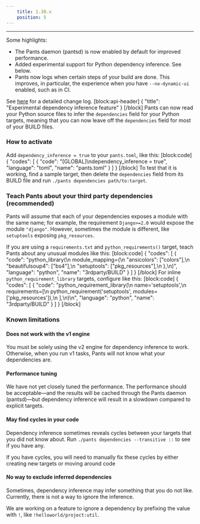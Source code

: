 ```yaml
---
    title: 1.30.x
    position: 5
---
```


---

Some highlights:

- The Pants daemon (pantsd) is now enabled by default for improved performance.
- Added experimental support for Python dependency inference. See below.
- Pants now logs when certain steps of your build are done. This improves, in particular, the experience when you have `--no-dynamic-ui` enabled, such as in CI.

See [here](https://github.com/pantsbuild/pants/blob/master/src/python/pants/notes/1.30.x.rst) for a detailed change log.
[block:api-header]
{
"title": "Experimental dependency inference feature"
}
[/block]
Pants can now read your Python source files to infer the `dependencies` field for your Python targets, meaning that you can now leave off the `dependencies` field for most of your BUILD files.

### How to activate

Add `dependency_inference = true` to your `pants.toml`, like this:
[block:code]
{
"codes": [
{
"code": "[GLOBAL]\ndependency_inference = true",
"language": "toml",
"name": "pants.toml"
}
]
}
[/block]
To test that it is working, find a sample target, then delete the `dependencies` field from its BUILD file and run `./pants dependencies path/to:target`.

### Teach Pants about your third party dependencies (recommended)

Pants will assume that each of your dependencies exposes a module with the same name; for example, the requirement `Django>=2.0` would expose the module `"django"`. However, sometimes the module is different, like `setuptools` exposing `pkg_resources`.

If you are using a `requirements.txt` and `python_requirements()` target, teach Pants about any unusual modules like this:
[block:code]
{
"codes": [
{
"code": "python_library(\n module_mapping={\n \"ansicolors\": [\"colors\"],\n \"beautifulsoup4\": [\"bs4\"],\n \"setuptools\": [\"pkg_resources\"],\n },\n)",
"language": "python",
"name": "3rdparty/BUILD"
}
]
}
[/block]
For inline `python_requirement_library` targets, configure like this:
[block:code]
{
"codes": [
{
"code": "python_requirement_library(\n name='setuptools',\n requirements=[\n python_requirement('setuptools', modules=['pkg_resources']),\n ],\n)\n",
"language": "python",
"name": "3rdparty/BUILD"
}
]
}
[/block]

### Known limitations

#### Does not work with the v1 engine

You must be solely using the v2 engine for dependency inference to work. Otherwise, when you run v1 tasks, Pants will not know what your dependencies are.

#### Performance tuning

We have not yet closely tuned the performance. The performance should be acceptable—and the results will be cached through the Pants daemon (pantsd)—but dependency inference will result in a slowdown compared to explicit targets.

#### May find cycles in your code

Dependency inference sometimes reveals cycles between your targets that you did not know about. Run `./pants dependencies --transitive ::` to see if you have any.

If you have cycles, you will need to manually fix these cycles by either creating new targets or moving around code

#### No way to exclude inferred dependencies

Sometimes, dependency inference may infer something that you do not like. Currently, there is not a way to ignore the inference.

We are working on a feature to ignore a dependency by prefixing the value with `!`, like `!helloworld/project:util`.
